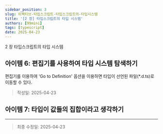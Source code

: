 ```yaml
---
sidebar_position: 3
slug: 이펙티브-타입스크립트-타입스크립트의-타입시스템
title: '[2 장] 타입스크립트의 타입 시스템'
authors: [99mini]
tags: [typescript]
date: 2025-04-23
---
```


2 장 타입스크립트의 타입 시스템

<!-- truncate -->

## 아이템 6: 편집기를 사용하여 타입 시스템 탐색하기

편집기를 이용하여 'Go to Definition' 옵션을 이용하면 타입이 선언된 파일(*.d.ts)로 이동할 수 있다.

> 작성일: 2025-04-23

## 아이템 7: 타입이 값들의 집합이라고 생각하기

---

> 최종 수정일: 2025-04-23